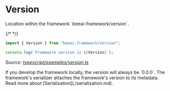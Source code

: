 # Version

<Tip>
Location within the framework `beeai-framework/version`.
</Tip>

{/* <!-- embedme typescript/examples/version.ts --> */}

```ts
import { Version } from "beeai-framework/version";

console.log(`Framework version is ${Version}`);

```

_Source: [typescript/examples/version.ts](https://github.com/i-am-bee/beeai-framework/blob/main/typescript/examples/version.ts)_

<Note>
If you develop the framework locally, the version will always be `0.0.0`.
</Note>

<Note>
The framework's serializer attaches the framework's version to its metadata. Read more about [Serialization](./serialization.md).
</Note>
